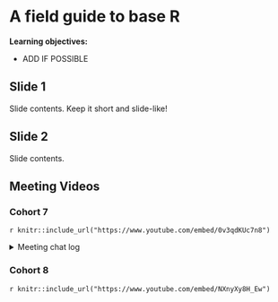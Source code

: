 # A field guide to base R

**Learning objectives:**

- ADD IF POSSIBLE

## Slide 1

Slide contents. 
Keep it short and slide-like!

## Slide 2

Slide contents.

## Meeting Videos



### Cohort 7

`r knitr::include_url("https://www.youtube.com/embed/0v3qdKUc7n8")`

<details>
<summary> Meeting chat log </summary>

```
00:01:16	Oluwafemi Oyedele:	Sorry for joining late
00:01:32	Oluwafemi Oyedele:	We will start in 7 minute time!!!
00:01:42	Tim Newby:	Hi Oluwafemi - no problem :-)
00:09:27	Oluwafemi Oyedele:	start
00:12:54	Oluwafemi Oyedele:	this is nice!!!
00:55:22	Oluwafemi Oyedele:	stop
```
</details>


### Cohort 8

`r knitr::include_url("https://www.youtube.com/embed/NXnyXy8H_Ew")`
